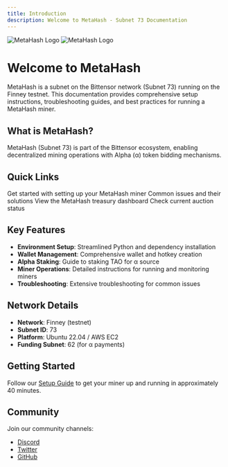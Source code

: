 ```yaml
---
title: Introduction
description: Welcome to MetaHash - Subnet 73 Documentation
---
```


<img
  className="block dark:hidden"
  src="/icon/favicon.png"
  alt="MetaHash Logo"
/>
<img
  className="hidden dark:block"
  src="/icon/favicon.png"
  alt="MetaHash Logo"
/>

# Welcome to MetaHash

MetaHash is a subnet on the Bittensor network (Subnet 73) running on the Finney testnet. This documentation provides comprehensive setup instructions, troubleshooting guides, and best practices for running a MetaHash miner.

## What is MetaHash?

MetaHash (Subnet 73) is part of the Bittensor ecosystem, enabling decentralized mining operations with Alpha (α) token bidding mechanisms.

## Quick Links

<CardGroup cols={2}>
  <Card title="Setup Guide" icon="rocket" href="/setup/introduction">
    Get started with setting up your MetaHash miner
  </Card>
  <Card title="Troubleshooting" icon="wrench" href="/setup/troubleshooting">
    Common issues and their solutions
  </Card>
  <Card title="Treasury" icon="dollar-sign" href="https://metahash73.com/treasury">
    View the MetaHash treasury dashboard
  </Card>
  <Card title="Auction" icon="gavel" href="https://metahash73.com/auction/current">
    Check current auction status
  </Card>
</CardGroup>

## Key Features

- **Environment Setup**: Streamlined Python and dependency installation
- **Wallet Management**: Comprehensive wallet and hotkey creation
- **Alpha Staking**: Guide to staking TAO for α source
- **Miner Operations**: Detailed instructions for running and monitoring miners
- **Troubleshooting**: Extensive troubleshooting for common issues

## Network Details

- **Network**: Finney (testnet)
- **Subnet ID**: 73
- **Platform**: Ubuntu 22.04 / AWS EC2
- **Funding Subnet**: 62 (for α payments)

## Getting Started

Follow our [Setup Guide](/setup/introduction) to get your miner up and running in approximately 40 minutes.

## Community

Join our community channels:

- [Discord](https://discord.com/channels/799672011265015819/1351969903132938302)
- [Twitter](https://x.com/metahashsn73)
- [GitHub](https://github.com/fx-integral/metahash)
